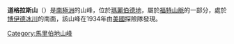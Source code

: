 {{Coord|77|20|S|145|20|W|source:GNIS|display=title}}

'''道格拉斯山'''（{{lang-en|Mount Douglass}}）是[[南極洲|南極洲]]的山峰，位於[[瑪麗伯德地|瑪麗伯德地]]，屬於[[福特山脈|福特山脈]]的一部分，處於[[博伊德冰川|博伊德冰川]]的南面，該山峰在1934年由[[美國|美國]]探險隊發現。

{{DEFAULTSORT:Mount Douglass}}
[[Category:馬里伯地山峰|Category:馬里伯地山峰]]


{{MarieByrdLand-geo-stub}}